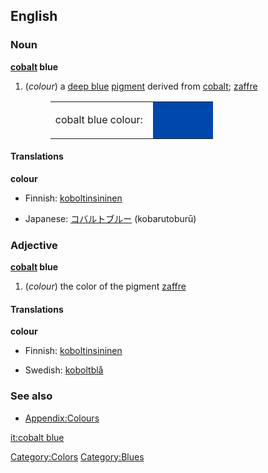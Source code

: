 {{Wikipedia}}
==English==

===Noun===
'''[[cobalt]] blue'''
#(''colour'') a [[deep blue]] [[pigment]] derived from [[cobalt]]; [[zaffre]]
#:<table><tr><td>cobalt blue colour: &nbsp;</td><td bgcolor="#0047AB" width="80">&nbsp; </td></tr></table>

====Translations====
'''colour'''
{{top}}
*Finnish: [[koboltinsininen]]
{{mid}}
*Japanese: [[コバルトブルー]] (kobarutoburū)
{{bottom}}

===Adjective===
'''[[cobalt]] blue'''
#(''colour'') the color of the pigment [[zaffre]]

====Translations====
'''colour'''
{{top}}
*Finnish: [[koboltinsininen]]
{{mid}}
*Swedish: [[koboltblå]]
{{bottom}}

===See also===
*[[Wiktionary_Appendix:Colours|Appendix:Colours]]

[[Category:Colors]]
[[Category:Blues]]

[[it:cobalt blue]]
